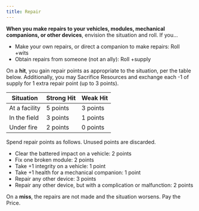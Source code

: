 ```yaml
---
title: Repair
---
```


**When you make repairs to your vehicles, modules, mechanical companions, or other devices**, envision the situation and roll. If you...

- Make your own repairs, or direct a companion to make repairs: Roll +wits
- Obtain repairs from someone (not an ally): Roll +supply

On a **hit**, you gain repair points as appropriate to the situation, per the table below. Additionally, you may <RouterLink to='/moves/suffer/sacrifice_resources'>Sacrifice Resources</RouterLink> and exchange each -1 of supply for 1 extra repair point (up to 3 points).

| Situation     | Strong Hit | Weak Hit |
| ------------- | ---------- | -------- |
| At a facility | 5 points   | 3 points |
| In the field  | 3 points   | 1 points |
| Under fire    | 2 points   | 0 points |

Spend repair points as follows. Unused points are discarded.

- Clear the battered impact on a vehicle: 2 points
- Fix one broken module: 2 points
- Take +1 integrity on a vehicle: 1 point
- Take +1 health for a mechanical companion: 1 point
- Repair any other device: 3 points
- Repair any other device, but with a complication or malfunction: 2 points

On a **miss**, the repairs are not made and the situation worsens. <RouterLink to='/moves/fate/pay_the_price'>Pay the Price</RouterLink>.
